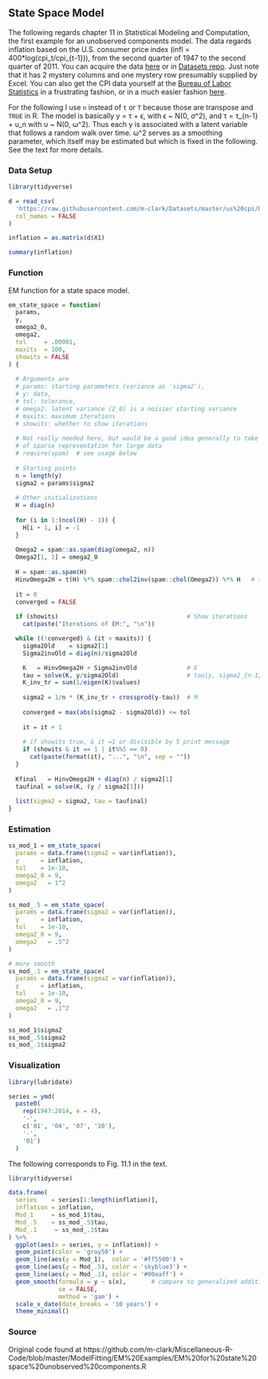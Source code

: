 ## State Space Model

The following regards chapter 11 in Statistical Modeling and Computation, the
first example for an unobserved components model.  The data regards  inflation
based on the U.S. consumer price index (infl = 400*log(cpi_t/cpi_{t-1})), from
the second quarter of 1947 to the second  quarter of 2011.  You can acquire the
data [here](http://www.maths.uq.edu.au/~kroese/statbook/Statespace/USCPI.csv) or
in [Datasets repo](https://github.com/m-clark/Datasets). Just note that it has 2
mystery columns and one mystery row presumably supplied by Excel.  You can also
get the CPI data yourself at the [Bureau of Labor
Statistics](http://www.bls.gov/cpi/) in a frustrating fashion, or in a much
easier fashion [here](https://fred.stlouisfed.org/series/CPIAUCSL).


For the following I use `n` instead of `t` or `T` because those are transpose and `TRUE`
in R. The model is basically y = τ + ϵ, with ϵ ~ N(0, σ^2), and τ = τ_{n-1} +
υ_n with υ ~ N(0, ω^2).  Thus each y is associated with a latent variable that
follows a random walk over time. ω^2 serves as a smoothing parameter, which
itself may be estimated but which is fixed in the following. See the text for
more details.

### Data Setup

```r
library(tidyverse)

d = read_csv(
  'https://raw.githubusercontent.com/m-clark/Datasets/master/us%20cpi/USCPI.csv',
  col_names = FALSE
)

inflation = as.matrix(d$X1)

summary(inflation)
```



### Function

EM function for a state space model.

```r
em_state_space = function(
  params,
  y,
  omega2_0,
  omega2,
  tol     = .00001,
  maxits  = 100,
  showits = FALSE
) {
  
  # Arguments are 
  # params: starting parameters (variance as 'sigma2'), 
  # y: data, 
  # tol: tolerance,
  # omega2: latent variance (2_0) is a noisier starting variance
  # maxits: maximum iterations
  # showits: whether to show iterations
  
  # Not really needed here, but would be a good idea generally to take advantage
  # of sparse representation for large data
  # require(spam)  # see usage below
  
  # Starting points
  n = length(y)
  sigma2 = params$sigma2
  
  # Other initializations
  H = diag(n)
  
  for (i in 1:(ncol(H) - 1)) {
    H[i + 1, i] = -1
  }
  
  Omega2 = spam::as.spam(diag(omega2, n))
  Omega2[1, 1] = omega2_0
  
  H = spam::as.spam(H)
  HinvOmega2H = t(H) %*% spam::chol2inv(spam::chol(Omega2)) %*% H   # tau ~ N(0, HinvOmmega2H^-1)
  
  it = 0
  converged = FALSE
  
  if (showits)                                    # Show iterations
    cat(paste("Iterations of EM:", "\n"))

  while ((!converged) & (it < maxits)) { 
    sigma2Old    = sigma2[1]
    Sigma2invOld = diag(n)/sigma2Old

    K   = HinvOmega2H + Sigma2invOld              # E
    tau = solve(K, y/sigma2Old)                   # tau|y, sigma2_{n-1}, omega2 ~ N(0, K^-1)
    K_inv_tr = sum(1/eigen(K)$values)
    
    sigma2 = 1/n * (K_inv_tr + crossprod(y-tau))  # M
    
    converged = max(abs(sigma2 - sigma2Old)) <= tol
    
    it = it + 1
    
    # if showits true, & it =1 or divisible by 5 print message
    if (showits & it == 1 | it%%5 == 0)        
      cat(paste(format(it), "...", "\n", sep = ""))
  }
  
  Kfinal   = HinvOmega2H + diag(n) / sigma2[1]
  taufinal = solve(K, (y / sigma2[1]))
  
  list(sigma2 = sigma2, tau = taufinal)
}
```




### Estimation

```r
ss_mod_1 = em_state_space(
  params = data.frame(sigma2 = var(inflation)),
  y      = inflation,
  tol    = 1e-10,
  omega2_0 = 9,
  omega2   = 1^2
)

ss_mod_.5 = em_state_space(
  params = data.frame(sigma2 = var(inflation)),
  y      = inflation,
  tol    = 1e-10,
  omega2_0 = 9,
  omega2   = .5^2
)

# more smooth
ss_mod_.1 = em_state_space(
  params = data.frame(sigma2 = var(inflation)),
  y      = inflation,
  tol    = 1e-10,
  omega2_0 = 9,
  omega2   = .1^2
)

ss_mod_1$sigma2
ss_mod_.5$sigma2
ss_mod_.1$sigma2
```




### Visualization

```r
library(lubridate)

series = ymd(
  paste0(
    rep(1947:2014, e = 4), 
    '-', 
    c('01', '04', '07', '10'), 
    '-', 
    '01')
  )
```



The following corresponds to Fig. 11.1 in the text.

```r
library(tidyverse)

data.frame(
  series    = series[1:length(inflation)],
  inflation = inflation,
  Mod_1     = ss_mod_1$tau,
  Mod_.5    = ss_mod_.5$tau,
  Mod_.1     = ss_mod_.1$tau
) %>% 
  ggplot(aes(x = series, y = inflation)) +
  geom_point(color = 'gray50') +
  geom_line(aes(y = Mod_1),  color = '#ff5500') +
  geom_line(aes(y = Mod_.5), color = 'skyblue3') +
  geom_line(aes(y = Mod_.1), color = '#00aaff') +
  geom_smooth(formula = y ~ s(x),       # compare to generalized additive model (thicker line) 
              se = FALSE,
              method = 'gam') +
  scale_x_date(date_breaks = '10 years') +
  theme_minimal()
```


### Source

Original code found at
https://github.com/m-clark/Miscellaneous-R-Code/blob/master/ModelFitting/EM%20Examples/EM%20for%20state%20space%20unobserved%20components.R
